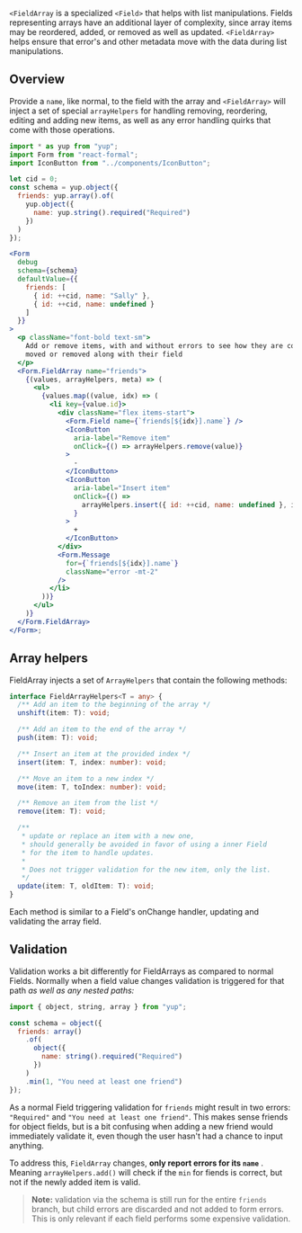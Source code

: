 `<FieldArray` is a specialized `<Field>` that helps with list manipulations.
Fields representing arrays have an additional layer of complexity, since array items may
be reordered, added, or removed as well as updated. `<FieldArray>` helps ensure
that error's and other metadata move with the data during list manipulations.

## Overview

Provide a `name`, like normal, to the field with the array and `<FieldArray>` will
inject a set of special `arrayHelpers` for handling removing, reordering,
editing and adding new items, as well as any error handling quirks that come with those
operations.

```jsx
import * as yup from "yup";
import Form from "react-formal";
import IconButton from "../components/IconButton";

let cid = 0;
const schema = yup.object({
  friends: yup.array().of(
    yup.object({
      name: yup.string().required("Required")
    })
  )
});

<Form
  debug
  schema={schema}
  defaultValue={{
    friends: [
      { id: ++cid, name: "Sally" },
      { id: ++cid, name: undefined }
    ]
  }}
>
  <p className="font-bold text-sm">
    Add or remove items, with and without errors to see how they are correctly
    moved or removed along with their field
  </p>
  <Form.FieldArray name="friends">
    {(values, arrayHelpers, meta) => (
      <ul>
        {values.map((value, idx) => (
          <li key={value.id}>
            <div className="flex items-start">
              <Form.Field name={`friends[${idx}].name`} />
              <IconButton
                aria-label="Remove item"
                onClick={() => arrayHelpers.remove(value)}
              >
                -
              </IconButton>
              <IconButton
                aria-label="Insert item"
                onClick={() =>
                  arrayHelpers.insert({ id: ++cid, name: undefined }, idx + 1)
                }
              >
                +
              </IconButton>
            </div>
            <Form.Message
              for={`friends[${idx}].name`}
              className="error -mt-2"
            />
          </li>
        ))}
      </ul>
    )}
  </Form.FieldArray>
</Form>;
```

## Array helpers

FieldArray injects a set of `ArrayHelpers` that contain the following methods:

```ts static
interface FieldArrayHelpers<T = any> {
  /** Add an item to the beginning of the array */
  unshift(item: T): void;

  /** Add an item to the end of the array */
  push(item: T): void;

  /** Insert an item at the provided index */
  insert(item: T, index: number): void;

  /** Move an item to a new index */
  move(item: T, toIndex: number): void;

  /** Remove an item from the list */
  remove(item: T): void;

  /**
   * update or replace an item with a new one,
   * should generally be avoided in favor of using a inner Field
   * for the item to handle updates.
   *
   * Does not trigger validation for the new item, only the list.
   */
  update(item: T, oldItem: T): void;
}
```

Each method is similar to a Field's onChange handler, updating and validating
the array field.

## Validation

Validation works a bit differently for FieldArrays as compared to normal Fields. Normally
when a field value changes validation is triggered for that path _as well as any nested paths:_

```js static
import { object, string, array } from "yup";

const schema = object({
  friends: array()
    .of(
      object({
        name: string().required("Required")
      })
    )
    .min(1, "You need at least one friend")
});
```

As a normal Field triggering validation for `friends` might result in two
errors: `"Required"` and `"You need at least one friend"`. This makes sense friends
for object fields, but is a bit confusing when adding a new friend would immediately
validate it, even though the user hasn't had a chance to input anything.

To address this, `FieldArray` changes, **only report errors for its `name`** . Meaning
`arrayHelpers.add()` will check if the `min` for fiends is correct, but not if the newly added
item is valid.

> **Note:** validation via the schema is still run for the entire `friends` branch,
> but child errors are discarded and not added to form errors. This is only relevant
> if each field performs some expensive validation.

<!-- ## Encapsulating logic

Generally `FieldArray`s will render some set of child `Field`s that handle their
own updates and validation. However, this isn't always a convenient. Sometimes, it's
more helpful to define common list manipulation logic apart from the specific  -->
